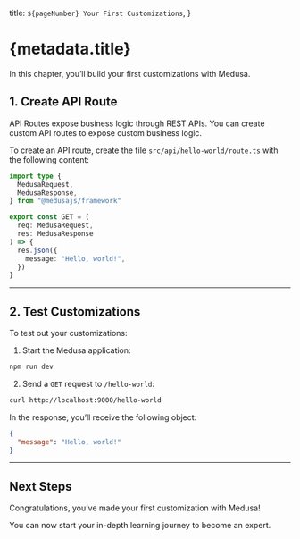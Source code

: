   title: `${pageNumber} Your First Customizations`,
}

# {metadata.title}

In this chapter, you’ll build your first customizations with Medusa.

## 1. Create API Route

API Routes expose business logic through REST APIs. You can create custom API routes to expose custom business logic.

To create an API route, create the file `src/api/hello-world/route.ts` with the following content:

```ts title="src/api/hello-world/route.ts"
import type {
  MedusaRequest,
  MedusaResponse,
} from "@medusajs/framework"

export const GET = (
  req: MedusaRequest,
  res: MedusaResponse
) => {
  res.json({
    message: "Hello, world!",
  })
}
```

---

## 2. Test Customizations

To test out your customizations:

1. Start the Medusa application:

```bash npm2yarn
npm run dev
```

2. Send a `GET` request to `/hello-world`:

```bash
curl http://localhost:9000/hello-world
```

In the response, you’ll receive the following object:

```json
{
  "message": "Hello, world!"
}
```

---

## Next Steps

Congratulations, you’ve made your first customization with Medusa!

You can now start your in-depth learning journey to become an expert.
